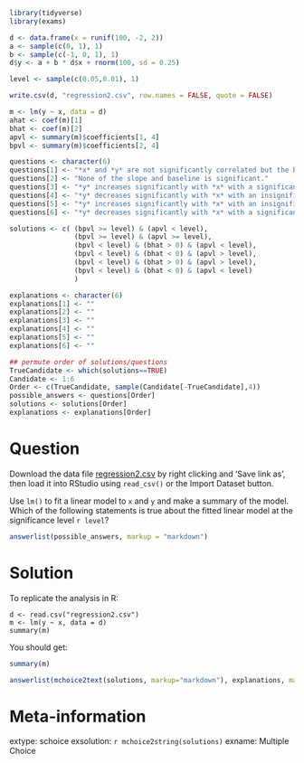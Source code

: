 ```r
library(tidyverse)
library(exams)

d <- data.frame(x = runif(100, -2, 2))
a <- sample(c(0, 1), 1)
b <- sample(c(-1, 0, 1), 1) 
d$y <- a + b * d$x + rnorm(100, sd = 0.25)

level <- sample(c(0.05,0.01), 1)

write.csv(d, "regression2.csv", row.names = FALSE, quote = FALSE)

m <- lm(y ~ x, data = d)
ahat <- coef(m)[1]
bhat <- coef(m)[2]
apvl <- summary(m)$coefficients[1, 4]
bpvl <- summary(m)$coefficients[2, 4]

questions <- character(6)
questions[1] <- "*x* and *y* are not significantly correlated but the baseline is significant."
questions[2] <- "None of the slope and baseline is significant."
questions[3] <- "*y* increases significantly with *x* with a significant baseline."
questions[4] <- "*y* decreases significantly with *x* with an insignificant baseline."
questions[5] <- "*y* increases significantly with *x* with an insignificant baseline."
questions[6] <- "*y* decreases significantly with *x* with a significant baseline."

solutions <- c( (bpvl >= level) & (apvl < level), 
                (bpvl >= level) & (apvl >= level),
                (bpvl < level) & (bhat > 0) & (apvl < level), 
                (bpvl < level) & (bhat < 0) & (apvl > level),
                (bpvl < level) & (bhat > 0) & (apvl > level), 
                (bpvl < level) & (bhat < 0) & (apvl < level)
                )

explanations <- character(6)
explanations[1] <- ""
explanations[2] <- ""
explanations[3] <- ""
explanations[4] <- ""
explanations[5] <- ""
explanations[6] <- ""

## permute order of solutions/questions
TrueCandidate <- which(solutions==TRUE)
Candidate <- 1:6
Order <- c(TrueCandidate, sample(Candidate[-TrueCandidate],4))
possible_answers <- questions[Order]
solutions <- solutions[Order]
explanations <- explanations[Order]  

```    

Question
========

Download the data file [regression2.csv](regression2.csv) by right clicking and 'Save link as', then load it into RStudio using `read_csv()` or the Import Dataset button.

Use `lm()` to fit a linear model to `x` and `y` and make a summary of the model. Which of the following statements is true about the fitted linear model at the significance level `r level`?

```r
answerlist(possible_answers, markup = "markdown")
```

Solution
========

To replicate the analysis in R:

```
d <- read.csv("regression2.csv")
m <- lm(y ~ x, data = d)
summary(m)
```

You should get:

```r
summary(m)
```

```r
answerlist(mchoice2text(solutions, markup="markdown"), explanations, markup = "markdown")
```

Meta-information
================
extype: schoice
exsolution: `r mchoice2string(solutions)`
exname: Multiple Choice